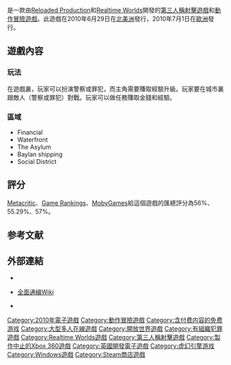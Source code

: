 {{NoteTA
| G1=Games
}}
{{Infobox VG
| title      = 全面通緝
| image      = Apb reload.jpg
| caption    = 
| japanese   = 
| english    = APB: All Points Bulletin
| original   = 
| genre      = [[第三人稱射擊遊戲|第三人称射击]]、[[動作冒險遊戲|动作冒险]]
| platform   = [[Microsoft_Windows|Microsoft Windows]]
| developer  = [[Realtime_Worlds|Realtime Worlds]]（過去）<br />[[Reloaded_Production|Reloaded Production]]（收購）
| publisher  = [[Realtime_Worlds|Realtime Worlds]]<br />[[藝電|藝電]]<br />[[K2_Network|K2 Network]]<small>（收購，2010年－2018年）</small><br />Little Orbit（2018年－）
| series     = 
| engine     = [[魔域幻境引擎3|魔域幻境引擎3]]
| modes      = [[多人電子遊戲|多人]]
| released   = {{vgrelease|NA|2010年6月29日|EU|2010年7月1日}}
| onlinegame = 
| producer   = 
| director   = 
| designer   = {{Link-en|大衞·鐘斯 (電子遊戲開發者)|David Jones (video game developer)|大衞·鐘斯}}
| writer     = 
| programmer = 
| composer   = 
| artist     = 
}}
{{Vgname|全面通緝|en=APB: All Points Bulletin}}是一款由[[Reloaded_Production|Reloaded Production]]和[[Realtime_Worlds|Realtime Worlds]]開發的[[第三人稱射擊遊戲|第三人稱射擊遊戲]]和[[動作冒險遊戲|動作冒險遊戲]]。此遊戲在2010年6月29日在[[北美洲|北美洲]]發行，2010年7月1日在[[歐洲|歐洲]]發行。

== 遊戲內容 ==
=== 玩法 ===
在遊戲裏，玩家可以扮演警察或罪犯，而主角需要賺取經驗升級。玩家要在城市裏跟敵人（警察或罪犯）對戰。玩家可以做任務賺取金錢和經驗。

=== 區域 ===
* Financial
* Waterfront
* The Asylum
* Baylan shipping
* Social District

== 評分 ==
{{Video game reviews
| title      = 全面通緝的評價
| subtitle   = 
| state      = 
| align      = left
| GR         = 55.29% （7名人士作出評價）<ref>[http://www.gamerankings.com/pc/632395-apb-reloaded/ APB: Reloaded Review (GameRankings)]</ref>
| MC         = 56%（12名人士作出評價）<ref>[http://www.metacritic.com/game/pc/apb-reloaded APB: Reloaded Review (Metacritic)]</ref>
| 1UP        = C-<ref>[http://www.1up.com/reviews/apb-reloaded-pc APB: Reloaded Review (1UP)] {{webarchive|url=https://web.archive.org/web/20150701234908/http://www.1up.com/reviews/apb-reloaded-pc |date=2015-07-01 }}</ref>
| GSpot      = 6/10<ref>[http://www.gamespot.com/apb-reloaded/reviews/ APB: Reloaded Review (gamespot)]</ref>
| GSpy       = {{Rating|2.5|5}}<ref>[http://pc.gamespy.com/pc/apb-reloaded/1214483p1.html APB: Reloaded Review (GameSpy)]</ref>
| rev1       = [[Eurogamer|Eurogamer]]
| rev1Score  = 5/10<ref>[http://www.eurogamer.net/articles/2012-08-07-apb-reloaded-review APB: Reloaded Review (Eurogamer)]</ref>
| rev2       = PC Gamer
| rev2Score  = 57%<ref>[http://www.pcgamer.com/review/apb-reloaded-review/ APB: Reloaded Review (PC Gamer)]</ref>
| agg1       = MobyGames
| agg1Score  = 57%<ref>[http://www.mobygames.com/game/windows/apb-reloaded APB: Reloaded Review (MobyGames)]</ref>
}}
[[Metacritic|Metacritic]]、[[Game_Rankings|Game Rankings]]、[[MobyGames|MobyGames]]給這個遊戲的匯總評分為56%、55.29%、57%。
{{clear}}

== 参考文献 ==
{{reflist}}

== 外部連結 ==
* {{en}}{{official|http://www.gamersfirst.com/apb/}}
* {{en}}[https://web.archive.org/web/20140320155117/http://www.apbrwiki.com/wiki/Main_Page 全面通緝Wiki]
* {{巴哈姆特|8317|全面通緝}}

{{由美国艺电运营的大型多人在线游戏}}

{{DEFAULTSORT:APB: Reloaded}}
[[Category:2010年電子遊戲|Category:2010年電子遊戲]]
[[Category:動作冒險遊戲|Category:動作冒險遊戲]]
[[Category:含付费内容的免费游戏|Category:含付费内容的免费游戏]]
[[Category:大型多人在線遊戲|Category:大型多人在線遊戲]]
[[Category:開放世界遊戲|Category:開放世界遊戲]]
[[Category:有組織犯罪遊戲|Category:有組織犯罪遊戲]]
[[Category:Realtime_Worlds遊戲|Category:Realtime Worlds遊戲]]
[[Category:第三人稱射擊遊戲|Category:第三人稱射擊遊戲]]
[[Category:製作中止的Xbox_360遊戲|Category:製作中止的Xbox 360遊戲]]
[[Category:英國開發電子遊戲|Category:英國開發電子遊戲]]
[[Category:虚幻引擎游戏|Category:虚幻引擎游戏]]
[[Category:Windows遊戲|Category:Windows遊戲]]
[[Category:Steam商店遊戲|Category:Steam商店遊戲]]